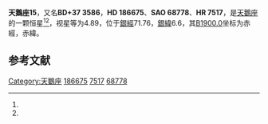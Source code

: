{{Starbox begin
| name = 天鵝座15
}}
{{Starbox observe
| epoch = [[J2000.0|J2000.0]]
| constell = [[天鵝座|天鵝座]]<ref name=SIMBAD>{{cite web
 | url=http://simbad.u-strasbg.fr/simbad/sim-id?Ident=HR+7517
 | title =Pulsating variable Star
 | publisher=Centre de Données astronomiques de Strasbourg
 | work=SIMBAD
 | accessdate=2012-07-13}}</ref><ref name=DATA>{{cite web
 | url=http://vizier.u-strasbg.fr/viz-bin/VizieR-5?-out.add=.&-source=5050&-corr=PK=HR&-out.max=9999&HR=7517
 | title =VizieR Detailed Page
 | accessdate=2012-07-13}}</ref>
| 星官 = 
| ra = {{RA|19|44|16.6}}<ref name=SIMBAD /><ref name=DATA />
| dec = {{DEC|+37|21|16}}<ref name=SIMBAD /><ref name=DATA />
| appmag_v = 4.89<ref name=SIMBAD /><ref name=DATA />
}}
{{Starbox character
| class = G7+III<ref name=SIMBAD /><ref name=DATA />
| b-v = 0.95<ref name=SIMBAD /><ref name=DATA />
| u-b = 0.69<ref name=SIMBAD /><ref name=DATA />
| r-i = <ref name=SIMBAD /><ref name=DATA />
| variable = 
}}
{{Starbox astrometry
| radial_v = 0.69
| prop_mo_ra = -24
| parallax = 0.021
| p_error = 
}}
{{Starbox catalog
| names =BD+37 3586，[[SAO星表|SAO]] 68778，[[HD星表|HD]] 186675，[[HR星表|HR]] 7517}}
{{Starbox reference |Simbad=HR+7517}}
{{Starbox end}}

'''天鵝座15'''，又名'''BD+37 3586'''，'''HD 186675'''、'''SAO 68778'''、'''HR 7517'''，是[[天鵝座|天鵝座]]的一颗恒星<ref name=SIMBAD /><ref name=DATA />，视星等为4.89，位于[[銀道座標系|銀經]]71.76，[[銀道座標系|銀緯]]6.6，其[[B1900.0|B1900.0]]坐标为赤經{{RA|19|40|40.1}}，赤緯{{DEC|+37|6.6|45}}。

== 参考文献 ==
{{reflist}}

{{star-stub}}

{{天鵝座恒星}}
{{星官|辇道|5|9}}
[[Category:天鵝座|Category:天鵝座]]
[[Category:HD和HDE天體|186675]]
[[Category:HR天體|7517]]
[[Category:SAO天體|68778]]
